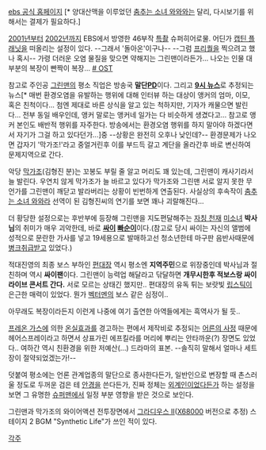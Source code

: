 [http://home.ebs.co.kr/home0873/main ebs 공식 홈페이지] [* 양대산맥을 이루었던 [[춤추는 소녀 와와]]와는 달리, 다시보기를 위해서는 결제가 필요하다.]

[[2001년]]부터 [[2002년]]까지 EBS에서 방영한 46부작 [[특촬]] 슈퍼히어로물. 어딘가 [[캡틴 플래닛]]을 떠올리는 설정이 있다. --그래서 '돌아온'이구나-- --그럼 [[프리퀄]]을 찍으려고 했나 혹시-- 가령 더러운 오염 물질을 맞으면 약해지는 그린맨이라든가... 나오는 인물 대부분의 복장이 빤짝이 복장... [http://k456.co.cc/90034414181 # OST] 

참고로 주인공 [[그린맨]]의 평소 직업은 방송국 '''말단[[PD]]'''이다. 그리고 '''[[9시 뉴스]]'''로 추정되는 뉴스[* 매번 환경오염을 유발하는 행위에 대해 인터뷰 하는 대상이 앵커의 엄마, 이모, 혹은 친척이다... 첨엔 제대로 바른 상식을 알고 있는 척하지만, 기자가 캐물으면 발린다... 전부 동일 배우인데, 앵커 말로는 앵커네 일가는 다 비슷하게 생겼다고... 참고로 앵커 본인도 배반적 행위를 자주한다. 방송에서는 환경오염 행위를 하지 말아야 하겠다면서 자기가 그걸 하고 있다던가...]중 --상황은 완전히 오후나 낮인데?-- 환경문제가 나오면 갑자기 '막가조!'라고 중얼거린후 이를 부드득 갈고 계단을 올라간후 바로 변신하여 문제지역으로 간다.

악당 [[막가조]](김형진 분)는 꼬봉도 부릴 줄 알고 머리도 꽤 있는데, 그린맨이 캐사기라서 늘 발린다. 우연치 않게 막가조가 늘 바르고 있다가 막가조와 그린맨 서로 알지 못한 무언가를 그린맨이 깨닫고 발라버리는 상황이 빈번하게 연출된다. 사실상의 후속작이 [[춤추는 소녀 와와]]라 선역이 된 김형진씨의 연기를 보면 꽤나 괴랄해진다... 

더 황당한 설정으로는 후반부에 등장해 그린맨을 지도편달해주는 [[자칭 천재]] [[미소녀]] '''박사님'''의 취미가 매우 괴악한데, 바로 '''[[싸이]] [[빠순이]]'''이다.(참고로 당시 싸이는 자신의 앨범에 성적으로 문란한 가사를 넣고 19세용으로 발매하고선 청소년한테 마구판 음반사때문에 [[병크]]취급받고 있었다.)

적대진영의 최종 보스 부하인 [[편대장]] 역시 평소엔 '''지역주민'''으로 위장중인데 박사님과 절친하며 역시 '''싸이팬'''이다. 그린맨이 능력업 해달라고 닦달하면 '''개무시한후 적보스랑 싸이 라이브 콘서트 간다.''' 서로 모르는 상태긴 했지만.. 편대장의 유독 튀는 보랏빛 [[립스틱]]이 은근한 매력이 있었다. 뭔가 [[벡터멘]]의 보스 같은 심정이..

아무래도 복장이라든지 이런게 나중에 여기 출연한 아역들에게는 흑역사가 될 듯..

[[프레온 가스]]에 의한 [[온실효과]]를 경고하는 편에서 제작비로 추정되는 [[어른의 사정]] 때문에 헤어스프레이라고 하면서 상표가린 에프킬라를 머리에 뿌리는 안타까운(?) 장면도 있었다.. 여하간 역시 친환경을 위한 저예산(...) 드라마의 표본. --솔직히 말해서 얼마나 세트장이 절약되었겠는가!--

덧붙여 평소에는 언론 관계업종의 말단으로 종사한다든가, 일반인으로 변장할 때 촌스러울 정도로 두꺼운 검은 테 [[안경]]을 쓴다든가, 진짜 정체는 [[외계인]]이었다든가 하는 설정을 보면 그 유명한 [[슈퍼맨]]에서 일정 부분 영향을 받은 것으로 보인다.

그린맨과 막가조의 와이어액션 전투장면에서 [[그라디우스 II]]([[X68000]] 버전으로 추정) 스테이지 2 BGM "Synthetic Life"가 쓰인 적이 있다. 

[[각주]]
